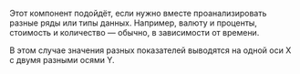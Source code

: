 
<RemadeInfo
  commponentName="DualAxes"
  apiUrl="https://g2plot.antv.vision/en/docs/api/plots/dual-axes"
/>

Этот компонент подойдёт, если нужно вместе проанализировать разные ряды или типы данных. Например, валюту и проценты, стоимость и количество — обычно, в зависимости от времени.

В этом случае значения разных показателей выводятся на одной оси Х с двумя разными осями Y.

<DualAxesExampleDualLine />
